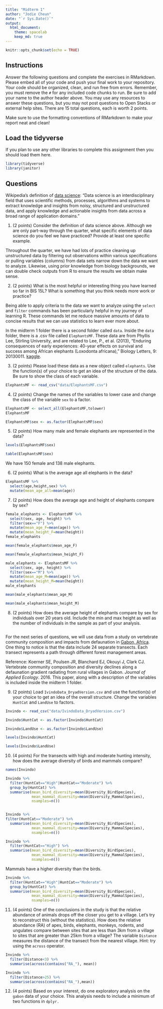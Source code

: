 ```yaml
---
title: "Midterm 1"
author: "Jodie Cheun"
date: "`r Sys.Date()`"
output:
  html_document: 
    theme: spacelab
    keep_md: true
---
```


```r
knitr::opts_chunk$set(echo = TRUE)
```

## Instructions
Answer the following questions and complete the exercises in RMarkdown. Please embed all of your code and push your final work to your repository. Your code should be organized, clean, and run free from errors. Remember, you must remove the `#` for any included code chunks to run. Be sure to add your name to the author header above. You may use any resources to answer these questions, but you may not post questions to Open Stacks or external help sites. There are 15 total questions, each is worth 2 points.  

Make sure to use the formatting conventions of RMarkdown to make your report neat and clean!  

## Load the tidyverse
If you plan to use any other libraries to complete this assignment then you should load them here.
```r
library(tidyverse)
library(janitor)
```

## Questions  

Wikipedia's definition of [data science](https://en.wikipedia.org/wiki/Data_science): "Data science is an interdisciplinary field that uses scientific methods, processes, algorithms and systems to extract knowledge and insights from noisy, structured and unstructured data, and apply knowledge and actionable insights from data across a broad range of application domains."  

1. (2 points) Consider the definition of data science above. Although we are only part-way through the quarter, what specific elements of data science do you feel we have practiced? Provide at least one specific example.  

Throughout the quarter, we have had lots of practice cleaning up unstructured data by filtering out observations within various specifications or pulling variables (columns) from data sets narrow down the data we want to analyze. Likewise, using prior knowledge from biology backgrounds, we can double check outputs from R to ensure the results we obtain make sense. 


2. (2 points) What is the most helpful or interesting thing you have learned so far in BIS 15L? What is something that you think needs more work or practice?  

Being able to apply criteria to the data we want to analyze using the `select` and `filter` commands has been particularly helpful in my journey of learning R. These commands let me reduce massive amounts of data to concise results that we can use statistics to learn ever more about. 

In the midterm 1 folder there is a second folder called `data`. Inside the `data` folder, there is a .csv file called `ElephantsMF`. These data are from Phyllis Lee, Stirling University, and are related to Lee, P., et al. (2013), "Enduring consequences of early experiences: 40-year effects on survival and success among African elephants (Loxodonta africana)," Biology Letters, 9: 20130011. [kaggle](https://www.kaggle.com/mostafaelseidy/elephantsmf).  

3. (2 points) Please load these data as a new object called `elephants`. Use the function(s) of your choice to get an idea of the structure of the data. Be sure to show the class of each variable.

```r
ElephantsMF <- read_csv("data/ElephantsMF.csv")
```


4. (2 points) Change the names of the variables to lower case and change the class of the variable `sex` to a factor.
```r
ElephantsMF <- select_all(ElephantsMF,tolower)
ElephantsMF
```

```r
ElephantsMF$sex <- as.factor(ElephantsMF$sex)
```

5. (2 points) How many male and female elephants are represented in the data?

```r
levels(ElephantsMF$sex)
```
```r
table(ElephantsMF$sex)
```
We have 150 female and 138 male elephants. 

6. (2 points) What is the average age all elephants in the data?
```r
ElephantsMF %>% 
  select(age,height,sex) %>% 
  mutate(mean_age_all=mean(age))
```

7. (2 points) How does the average age and height of elephants compare by sex?
```r
female_elephants <- ElephantsMF %>% 
  select(sex, age, height) %>% 
  filter(sex=="F") %>% 
  mutate(mean_age_F=mean(age)) %>% 
  mutate(mean_height_F=mean(height))
female_elephants  
```
```r
mean(female_elephants$mean_age_F)
```
```r
mean(female_elephants$mean_height_F)
```

```r
male_elephants <- ElephantsMF %>% 
  select(sex, age, height) %>% 
  filter(sex=="M") %>% 
  mutate(mean_age_M=mean(age)) %>% 
  mutate(mean_height_M=mean(height))
male_elephants 
```
```r
mean(male_elephants$mean_age_M)
```

```r
mean(male_elephants$mean_height_M)
```

8. (2 points) How does the average height of elephants compare by sex for individuals over 20 years old. Include the min and max height as well as the number of individuals in the sample as part of your analysis.  

```r

```


For the next series of questions, we will use data from a study on vertebrate community composition and impacts from defaunation in [Gabon, Africa](https://en.wikipedia.org/wiki/Gabon). One thing to notice is that the data include 24 separate transects. Each transect represents a path through different forest management areas.  

Reference: Koerner SE, Poulsen JR, Blanchard EJ, Okouyi J, Clark CJ. Vertebrate community composition and diversity declines along a defaunation gradient radiating from rural villages in Gabon. _Journal of Applied Ecology_. 2016. This paper, along with a description of the variables is included inside the midterm 1 folder.  

9. (2 points) Load `IvindoData_DryadVersion.csv` and use the function(s) of your choice to get an idea of the overall structure. Change the variables `HuntCat` and `LandUse` to factors.
```r
Invindo <- read_csv("data/IvindoData_DryadVersion.csv")
```
```r
Invindo$HuntCat <- as.factor(Invindo$HuntCat)
```

```r
Invindo$LandUse <- as.factor(Invindo$LandUse)
```

```r
levels(Invindo$HuntCat)
```

```r
levels(Invindo$LandUse)
```


10. (4 points) For the transects with high and moderate hunting intensity, how does the average diversity of birds and mammals compare?
```r
names(Invindo)
```
```r
Invindo %>% 
  filter(HuntCat=="High"|HuntCat=="Moderate") %>% 
  group_by(HuntCat) %>% 
  summarise(mean_bird_diversity=mean(Diversity_BirdSpecies),
            mean_mammal_diversity=mean(Diversity_MammalSpecies),
            nsamples=n())
  
```

```r
Invindo %>% 
filter(HuntCat=="Moderate") %>% 
  summarise(mean_bird_diversity=mean(Diversity_BirdSpecies),
            mean_mammal_diversity=mean(Diversity_MammalSpecies),
            nsamples=n())
```
```r
Invindo %>% 
  filter(HuntCat=="High") %>% 
  summarise(mean_bird_diversity=mean(Diversity_BirdSpecies),
            mean_mammal_diversity=mean(Diversity_MammalSpecies),
            nsamples=n())
```
Mammals have a higher diversity than the birds. 

```r
Invindo %>% 
  filter(HuntCat=="High"|HuntCat=="Moderate") %>% 
  group_by(HuntCat) %>% 
  summarise(mean_bird_diversity=mean(Diversity_BirdSpecies),
            mean_mammal_diversity=mean(Diversity_MammalSpecies),
            nsamples=n())
```


11. (4 points) One of the conclusions in the study is that the relative abundance of animals drops off the closer you get to a village. Let's try to reconstruct this (without the statistics). How does the relative abundance (RA) of apes, birds, elephants, monkeys, rodents, and ungulates compare between sites that are less than 3km from a village to sites that are greater than 25km from a village? The variable `Distance` measures the distance of the transect from the nearest village. Hint: try using the `across` operator.  

```r
Invindo %>% 
  filter(Distance<3) %>%
  summarise(across(contains("RA_"), mean))
```

```r
Invindo %>% 
  filter(Distance>25) %>% 
  summarise(across(contains("RA_"),mean))
```


12. (4 points) Based on your interest, do one exploratory analysis on the `gabon` data of your choice. This analysis needs to include a minimum of two functions in `dplyr.`